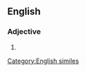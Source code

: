 ==English==

===Adjective===
{{en-adj|head=[[pleased]] [[as]] [[punch]]|-}}

# {{alternative form of|pleased as Punch}}

[[Category:English similes]]